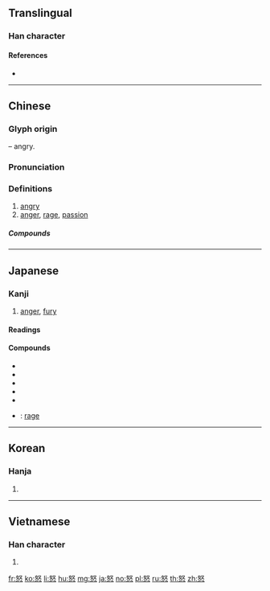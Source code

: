 ==Translingual==

===Han character===
{{Han char|rn=61|rad=心|as=05|sn=9|four=47334|canj=VEP|ids=⿱奴心}}

====References====
* {{Han ref|kx=0380.080|dkj=10439|dj=0708.080|hdz=42282.030|uh=6012|ud=24594|bh=ABE3|bd=44003}}

----

==Chinese==
{{zh-forms}}

===Glyph origin===
{{Han etym}}
{{Han compound|心|t1=heart|奴|t2=slave|ls=psc|c1=s|c2=p}} – angry.

===Pronunciation===
{{zh-pron
|m=nù
|c=nou6
|mc=y
|oc=y
|ma=Zh-nù.ogg
|cat=n,a
}}

===Definitions===
{{zh-hanzi}}

# [[angry]]
# [[anger]], [[rage]], [[passion]]

=====Compounds=====
{{zh-der|怒不可遏|怒潮|怒叱|怒斥|怒沖沖|怒髮衝冠|怒放|怒號|怒喝|怒吼|怒火|怒目|怒氣|怒氣沖沖|怒容|怒色|怒視|怒濤|怒形於色|怒族|不怒自威|人怨神怒|勃然大怒|動怒|含怒|吼怒|咆哮大怒|喜怒哀樂|喜怒無常|嗔怒|天怒|天怒人怨|嬉笑怒罵|室怒市色|布衣之怒|心花怒放|心花怒發|心花怒開|忿怒|怒不可抑|怒子|怒張|怒惡|怒氣填胸|怒氣攻心|怒氣沖天|怒氣沖發|怒氣衝衝|怒江|怒濤排壑|怒火中燒|怒烘烘|怒猊抉石|怒猊渴驥|怒目切齒|怒目咬牙|怒目攢眉|怒目橫眉|怒目相向|怒目而視|怒突|怒罵|怒臂當車|怒蛙|怒馬|恚怒|恨怒|息怒|惱怒|惱羞成怒|惱羞變怒|慍怒|憤怒|憤怒痙攣|戟指怒目|拍案怒罵|拗怒|春筍怒發|暴怒|橫眉怒目|沖天之怒|滿腔怒火|激怒|發威動怒|發怒|盛怒|眾怒|眾怒難任|眾怒難犯|睜眉怒目|神怒人怨|神怒人棄|神怒天誅|神怒民怨|神怒民痛|神怒鬼怨|突怒|羞怒|老羞成怒|老羞變怒|臺意怒|藏怒|衝冠髮怒|觸怒|赫斯之怒|遷怒|金剛怒目|雷嗔電怒|雷霆之怒|震怒|鮮車怒馬}}

----

==Japanese==

===Kanji===
{{ja-kanji|grade=c|rs=心05}}

# [[anger]], [[fury]]

====Readings====
{{ja-readings|goon=[[ぬ]] (nu) {{non-joyo-reading}}|kanon=[[ど]] (do)|kun=[[いかる]] (ikaru), [[おこる]] (okoru)}}

====Compounds====
{{der-top|Compounds}}
* {{ja-r|怒号|どごう}}
* {{ja-r|怒張|どちょう}}
* {{ja-r|怒涛|どとう}}
* {{ja-r|怒気|どき}}
* {{ja-r|怒髪|どはつ}}
* {{ja-r|暴怒|ぼうど}}: [[rage]]
{{der-bottom}}

----

==Korean==

===Hanja===
{{ko-hanja|hangeul=노|eumhun=|rv=no|mr=no|y=no}}

# {{defn|lang=ko|sort=心05}}

----

==Vietnamese==

===Han character===
{{vi-hantu|nộ|rs=心05}}

# {{defn|lang=vi|sort=心05}}

[[fr:怒]]
[[ko:怒]]
[[li:怒]]
[[hu:怒]]
[[mg:怒]]
[[ja:怒]]
[[no:怒]]
[[pl:怒]]
[[ru:怒]]
[[th:怒]]
[[zh:怒]]